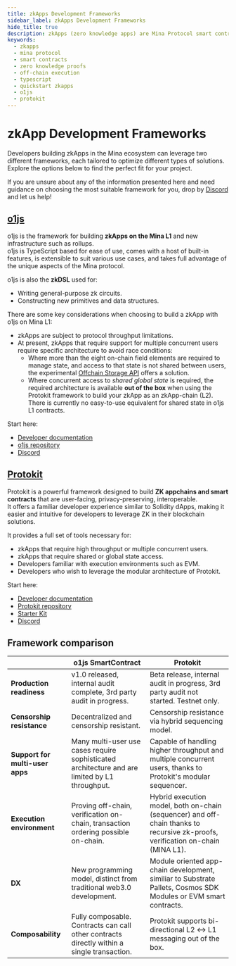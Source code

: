 ```yaml
---
title: zkApps Development Frameworks
sidebar_label: zkApps Development Frameworks
hide_title: true
description: zkApps (zero knowledge apps) are Mina Protocol smart contracts powered by zero knowledge proofs, specifically using zk-SNARKs.
keywords:
  - zkapps
  - mina protocol
  - smart contracts
  - zero knowledge proofs
  - off-chain execution
  - typescript
  - quickstart zkapps
  - o1js
  - protokit
---
```


# zkApp Development Frameworks

Developers building zkApps in the Mina ecosystem can leverage two different frameworks, each tailored to optimize different types of solutions.
Explore the options below to find the perfect fit for your project.

If you are unsure about any of the information presented here and need guidance on choosing the most suitable framework for you, drop by [Discord](https://discord.gg/minaprotocol) and let us help!

## [o1js](/zkapps/o1js)

o1js is the framework for building **zkApps on the Mina L1** and new infrastructure such as rollups.  
o1js is TypeScript based for ease of use, comes with a host of built-in features, is extensible to suit various use cases, and takes full advantage of the unique aspects of the Mina protocol.

o1js is also the **zkDSL** used for:

- Writing general-purpose zk circuits.
- Constructing new primitives and data structures.

There are some key considerations when choosing to build a zkApp with o1js on Mina L1:

- zkApps are subject to protocol throughput limitations.
- At present, zkApps that require support for multiple concurrent users require specific architecture to avoid race conditions:
  - Where more than the eight on-chain field elements are required to manage state, and access to that state is not shared between users, the experimental [Offchain Storage API](/zkapps/writing-a-zkapp/feature-overview/offchain-storage) offers a solution.
  - Where concurrent access to _shared global state_ is required, the required architecture is available **out of the box** when using the Protokit framework to build your zkApp as an zkApp-chain (L2). There is currently no easy-to-use equivalent for shared state in o1js L1 contracts.

Start here:

- [Developer documentation](/zkapps/o1js)
- [o1js repository](https://github.com/o1-labs/o1js)
- [Discord](https://discord.gg/minaprotocol)

## [Protokit](https://protokit.dev/)

Protokit is a powerful framework designed to build **ZK appchains and smart contracts** that are user-facing, privacy-preserving, interoperable.  
It offers a familiar developer experience similar to Solidity dApps, making it easier and intuitive for developers to leverage ZK in their blockchain solutions.

It provides a full set of tools necessary for:

- zkApps that require high throughput or multiple concurrent users.
- zkApps that require shared or global state access.
- Developers familiar with execution environments such as EVM.
- Developers who wish to leverage the modular architecture of Protokit.

Start here:

- [Developer documentation](https://github.com/proto-kit)
- [Protokit repository](https://github.com/proto-kit)
- [Starter Kit](https://github.com/proto-kit/starter-kit)
- [Discord](https://discord.gg/AMGnGAxsKp)

## Framework comparison

|| o1js SmartContract | Protokit |
|--|--|--|
|**Production readiness**|v1.0 released, internal audit complete, 3rd party audit in progress.|Beta release, internal audit in progress, 3rd party audit not started. Testnet only.|
|**Censorship resistance**|Decentralized and censorship resistant.|Censorship resistance via hybrid sequencing model.|
|**Support for multi-user apps**|Many multi-user use cases require sophisticated architecture and are limited by L1 throughput.|Capable of handling higher throughput and multiple concurrent users, thanks to Protokit's modular sequencer.|
|**Execution environment**|Proving off-chain, verification on-chain, transaction ordering possible on-chain.|Hybrid execution model, both on-chain (sequencer) and off-chain thanks to recursive zk-proofs, verification on-chain (MINA L1).|
|**DX**|New programming model, distinct from traditional web3.0 development.|Module oriented app-chain development, similiar to Substrate Pallets, Cosmos SDK Modules or EVM smart contracts.|
|**Composability**|Fully composable. Contracts can call other contracts directly within a single transaction.|Protokit supports bi-directional L2 &harr; L1 messaging out of the box.|

